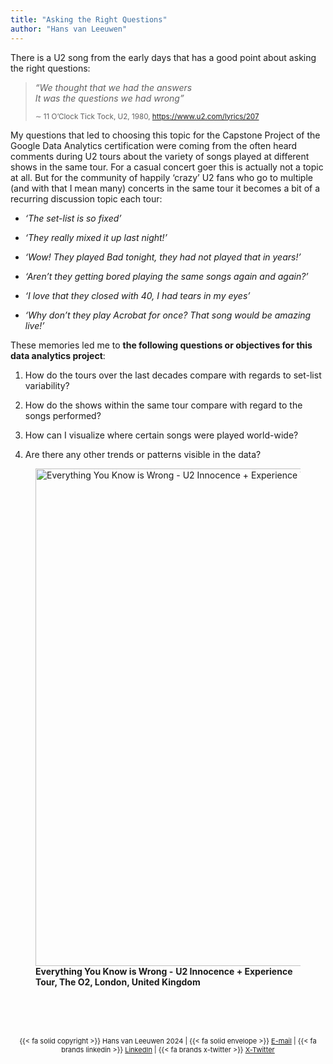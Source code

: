 ```yaml
---
title: "Asking the Right Questions"
author: "Hans van Leeuwen"
---
```


There is a U2 song from the early days that has a good point about asking the right questions:

> *"We thought that we had the answers\
> It was the questions we had wrong"*
>
> ~∼ 11 O'Clock Tick Tock, U2, 1980, <https://www.u2.com/lyrics/207>~

My questions that led to choosing this topic for the Capstone Project of the Google Data Analytics certification were coming from the often heard comments during U2 tours about the variety of songs played at different shows in the same tour. For a casual concert goer this is actually not a topic at all. But for the community of happily 'crazy' U2 fans who go to multiple (and with that I mean many) concerts in the same tour it becomes a bit of a recurring discussion topic each tour:

-   *'The set-list is so fixed'*

-   *'They really mixed it up last night!'*

-   *'Wow! They played Bad tonight, they had not played that in years!'*

-   *'Aren't they getting bored playing the same songs again and again?'*

-   *'I love that they closed with 40, I had tears in my eyes'*

-   *'Why don't they play Acrobat for once? That song would be amazing live!'*

These memories led me to **the following questions or objectives for this data analytics project**:

1.  How do the tours over the last decades compare with regards to set-list variability?

2.  How do the shows within the same tour compare with regard to the songs performed?

3.  How can I visualize where certain songs were played world-wide?

4.  Are there any other trends or patterns visible in the data?

![**Everything You Know is Wrong -** **U2 Innocence + Experience Tour, The O2, London, United Kingdom**](u2hvl/EverythingYouKnowIsWrong.JPG){fig-alt="Everything You Know is Wrong" width="796"}

\
\
\

::: {style="text-align:center; font-size: 11px;"}
{{< fa solid copyright >}} Hans van Leeuwen 2024 \| {{< fa solid envelope >}} [E-mail](mailto:hans.data.universe@gmail.com) \| {{< fa brands linkedin >}} [LinkedIn](https://www.linkedin.com/in/vanleeuwenhans/) \| {{< fa brands x-twitter >}} [X-Twitter](https://x.com/hans444)
:::
